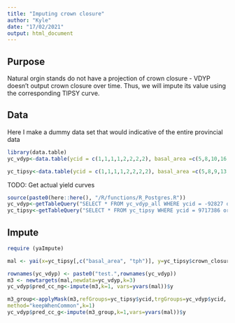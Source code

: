 ```yaml
---
title: "Imputing crown closure"
author: "Kyle"
date: "17/02/2021"
output: html_document
---
```


## Purpose

Natural orgin stands do not have a projection of crown closure - VDYP doesn't output crown closure over time. Thus, we will impute its value using the corresponding TIPSY curve.

## Data
Here I make a dummy data set that would indicative of the entire provincial data

```r
library(data.table)
yc_vdyp<-data.table(ycid = c(1,1,1,1,2,2,2,2), basal_area =c(5,8,10,16, 0,0,3,4), tph = c(600,700,500,890, 1000,1000,900,890))

yc_tipsy<-data.table(ycid = c(1,1,1,1,2,2,2,2), basal_area =c(5,8,9,13, 0,3,5,16), tph = c(600,700,900,660, 1400,1200,1000,890), crown_closure = c(41,51,60,70,20,30,40,53))
```

TODO: Get actual yield curves
```r
source(paste0(here::here(), "/R/functions/R_Postgres.R"))
yc_vdyp<-getTableQuery("SELECT * FROM yc_vdyp_all WHERE ycid = -92827 order by age ")
yc_tipsy<-getTableQuery("SELECT * FROM yc_tipsy WHERE ycid = 9717386 order by age")

```
## Impute

```r
require (yaImpute)

mal <- yai(x=yc_tipsy[,c("basal_area", "tph")], y=yc_tipsy$crown_closure, method="mahalanobis", noRefs = TRUE)

rownames(yc_vdyp) <- paste0("test.",rownames(yc_vdyp))
m3 <- newtargets(mal,newdata=yc_vdyp,k=3)
yc_vdyp$pred_cc_ng<-impute(m3,k=1, vars=yvars(mal))$y

m3_group<-applyMask(m3,refGroups=yc_tipsy$ycid,trgGroups=yc_vdyp$ycid,
method="keepWhenCommon",k=1)
yc_vdyp$pred_cc_g<-impute(m3_group,k=1,vars=yvars(mal))$y


```
